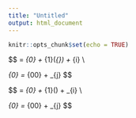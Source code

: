 ```yaml
---
title: "Untitled"
output: html_document
---
```


```r
knitr::opts_chunk$set(echo = TRUE)
```

$$
\log\left[ \frac { P( \operatorname{Use} = \operatorname{1} ) }{ 1 - P( \operatorname{Use} = \operatorname{1} ) } \right] = \beta_{0} + \beta_{1}(\operatorname{Survey Period}_{\operatorname{COVID}}) + \epsilon_{i} \\

\beta_{0} = \beta_{00} + \alpha_{j}
$$





$$
\log\left[ \frac { P( \operatorname{Use} = \operatorname{1} ) }{ 1 - P( \operatorname{Use} = \operatorname{1} ) } \right] = \beta_{0} + \beta_{1}(\operatorname{Stress related to COVID}) + \epsilon_{i} \\

\beta_{0} = \beta_{00} + \alpha_{j}
$$